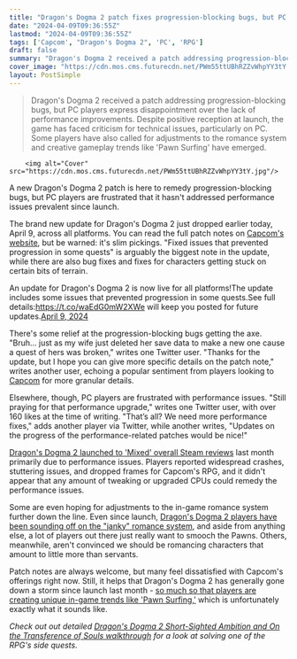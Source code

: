 ```yaml
---
title: "Dragon's Dogma 2 patch fixes progression-blocking bugs, but PC players are left frustrated over persisting performance issues"
date: "2024-04-09T09:36:55Z"
lastmod: "2024-04-09T09:36:55Z"
tags: ['Capcom', "Dragon's Dogma 2", 'PC', 'RPG']
draft: false
summary: "Dragon's Dogma 2 received a patch addressing progression-blocking bugs, but PC players express disappointment over the lack of performance improvements. Despite positive reception at launch, the game has faced criticism for technical issues, particularly on PC. Some players have also called for adjustments to the romance system and creative gameplay trends like 'Pawn Surfing' have emerged."
cover_image: "https://cdn.mos.cms.futurecdn.net/PWm55ttUBhRZZvWhpYY3tY.jpg" 
layout: PostSimple
---
```

> Dragon's Dogma 2 received a patch addressing progression-blocking bugs, but PC players express disappointment over the lack of performance improvements. Despite positive reception at launch, the game has faced criticism for technical issues, particularly on PC. Some players have also called for adjustments to the romance system and creative gameplay trends like 'Pawn Surfing' have emerged.


        <img alt="Cover" src="https://cdn.mos.cms.futurecdn.net/PWm55ttUBhRZZvWhpYY3tY.jpg"/>
        
A new Dragon's Dogma 2 patch is here to remedy progression-blocking bugs, but PC players are frustrated that it hasn't addressed performance issues prevalent since launch.

The brand new update for Dragon's Dogma 2 just dropped earlier today, April 9, across all platforms. You can read the full patch notes on [Capcom's website](https://www.dragonsdogma.com/2/en-us/topics/update/), but be warned: it's slim pickings. "Fixed issues that prevented progression in some quests" is arguably the biggest note in the update, while there are also bug fixes and fixes for characters getting stuck on certain bits of terrain.

An update for Dragon's Dogma 2 is now live for all platforms!The update includes some issues that prevented progression in some quests.See full details:https://t.co/waEdG0mW2XWe will keep you posted for future updates.[April 9, 2024](https://twitter.com/DragonsDogma/status/1777523019432300965)

There's some relief at the progression-blocking bugs getting the axe. "Bruh... just as my wife just deleted her save data to make a new one cause a quest of hers was broken," writes one Twitter user. "Thanks for the update, but I hope you can give more specific details on the patch note," writes another user, echoing a popular sentiment from players looking to [Capcom](https://www.gamesradar.com/uk/tag/capcom/) for more granular details.

Elsewhere, though, PC players are frustrated with performance issues. "Still praying for that performance upgrade," writes one Twitter user, with over 160 likes at the time of writing. "That’s all? We need more performance fixes," adds another player via Twitter, while another writes, "Updates on the progress of the performance-related patches would be nice!"

[Dragon's Dogma 2 launched to 'Mixed' overall Steam reviews](https://www.gamesradar.com/dragons-dogma-2-breaks-steam-records-for-capcom-but-the-good-news-ends-there-as-reviews-are-mixed-over-microtransactions-and-performance-issues/) last month primarily due to performance issues. Players reported widespread crashes, stuttering issues, and dropped frames for Capcom's RPG, and it didn't appear that any amount of tweaking or upgraded CPUs could remedy the performance issues.

Some are even hoping for adjustments to the in-game romance system further down the line. Even since launch, [Dragon's Dogma 2 players have been sounding off on the "janky" romance system](https://www.gamesradar.com/down-bad-dragons-dogma-2-fans-have-one-solution-to-the-rpgs-hilariously-janky-romance-options-let-us-smooch-the-pawns-god-dang-it/), and aside from anything else, a lot of players out there just really want to smooch the Pawns. Others, meanwhile, aren't convinced we should be romancing characters that amount to little more than servants. 

Patch notes are always welcome, but many feel dissatisfied with Capcom's offerings right now. Still, it helps that Dragon's Dogma 2 has generally gone down a storm since launch last month - [so much so that players are creating unique in-game trends like 'Pawn Surfing,'](https://www.gamesradar.com/dragons-dogma-2-bullies-are-tackling-pawns-over-cliffs-and-using-them-as-meat-shields-to-prevent-fall-damage-i-call-it-pawn-surfing/) which is unfortunately exactly what it sounds like. 

*Check out out detailed *[<em>Dragon's Dogma 2 Short-Sighted Ambition and On the Transference of Souls walkthrough</em>](https://www.gamesradar.com/dragons-dogma-2-short-sighted-ambition-transference-of-souls/)* for a look at solving one of the RPG's side quests.* 
        